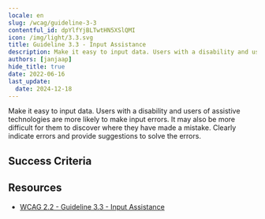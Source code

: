 ```yaml
---
locale: en
slug: /wcag/guideline-3-3
contentful_id: dpYlfYjBLTwtHN5XSlQMI
icon: /img/light/3.3.svg
title: Guideline 3.3 - Input Assistance
description: Make it easy to input data. Users with a disability and users of assistive technologies are more likely to make input errors. It may also be more difficult for them to discover where they have made a mistake. Clearly indicate errors and provide suggestions to solve the errors.
authors: [janjaap]
hide_title: true
date: 2022-06-16
last_update:
  date: 2024-12-18
---
```


<Hero
  title="Input Assistance"
  image="/img/light/3.3.svg"
  alt="WCAG 3.3 icon"
  prefix="Guideline 3.3"
/>

Make it easy to input data. Users with a disability and users of assistive technologies are more likely to make input errors. It may also be more difficult for them to discover where they have made a mistake. Clearly indicate errors and provide suggestions to solve the errors.

## Success Criteria

<LinkList title="Success Criteria" isHighlighted={true}>
  <LinkListItem
    url="/en/guidelines/wcag/success-criterion-3-3-1"
    title="Success Criterion 3.3.1 - Error Identification"
    label="Error Identification"
    description="Ensure a clear error message is shown when data has been entered incorrectly."
    image="/img/light/3.3.1.svg"
    alt="WCAG 3.3.1 icon"
  />
  <LinkListItem
    url="/en/guidelines/wcag/success-criterion-3-3-2"
    title="Success Criterion 3.3.2 - Labels or Instructions"
    label="Labels or Instructions"
    description="Ensure clear instructions are provided in places users have to input data."
    image="/img/light/3.3.2.svg"
    alt="WCAG 3.3.2 icon"
  />
  <LinkListItem
    url="/en/guidelines/wcag/success-criterion-3-3-3"
    title="Success Criterion 3.3.3 - Error Suggestion"
    label="Error Suggestion"
    description="Ensure suggestions are provided when data has been entered incorrectly."
    image="/img/light/3.3.3.svg"
    alt="WCAG 3.3.3 icon"
  />
  <LinkListItem
    url="/en/guidelines/wcag/success-criterion-3-3-4"
    title="Success Criterion 3.3.4 - Error Prevention (Legal, Financial, Data)"
    label="Error Prevention (Legal, Financial, Data)"
    description="Ensure data is submitted intentionally."
    image="/img/light/3.3.4.svg"
    alt="WCAG 3.3.4 icon"
  />
  <LinkListItem
    url="/en/guidelines/wcag/success-criterion-3-3-5"
    title="Success Criterion 3.3.5 - Help"
    label="Help"
    description="Context-sensitive help must be available."
    image="/img/light/3.3.5.svg"
    alt="WCAG 3.3.5 icon"
  />
  <LinkListItem
    url="/en/guidelines/wcag/success-criterion-3-3-6"
    title="Success Criterion 3.3.6 - Error Prevention (All)"
    label="Error Prevention (All)"
    description="When users are required to submit information, some rules apply."
    image="/img/light/3.3.6.svg"
    alt="WCAG 3.3.6 icon"
  />
  <LinkListItem
    url="/en/guidelines/wcag/success-criterion-3-3-7"
    title="Success Criterion 3.3.7 - Redundant Entry"
    label="Redundant Entry"
    description="Ensure that previously entered information is not requested again."
    image="/img/light/3.3.7.svg"
    alt="WCAG 3.3.7 icon"
  />
  <LinkListItem
    url="/en/guidelines/wcag/success-criterion-3-3-8"
    title="Success Criterion 3.3.8 - Accessible Authentication (Minimum)"
    label="Accessible Authentication (Minimum)"
    description="Ensure that it's easy to log in."
    image="/img/light/3.3.8.svg"
    alt="WCAG 3.3.8 icon"
  />
  <LinkListItem
    url="/en/guidelines/wcag/success-criterion-3-3-9"
    title="Success Criterion 3.3.9 - Accessible Authentication (Enhanced)"
    label="Accessible Authentication (Enhanced)"
    description="Ensure it's as easy as possible to login."
    image="/img/light/3.3.9.svg"
    alt="WCAG 3.3.9 icon"
  />
</LinkList>

## Resources

- [WCAG 2.2 - Guideline 3.3 - Input Assistance](https://www.w3.org/TR/WCAG22/#input-assistance)
